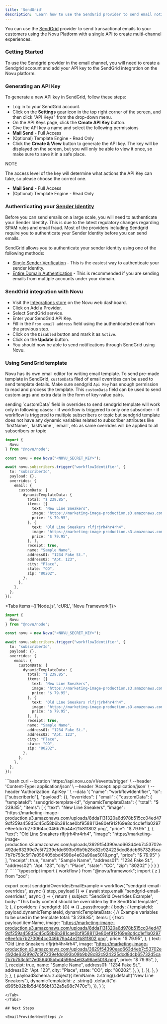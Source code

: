 ```yaml
---
title: 'SendGrid'
description: 'Learn how to use the SendGrid provider to send email notifications using Novu'
---
```



You can use the [SendGrid](https://sendgrid.com/) provider to send transactional emails to your customers using the Novu Platform with a single API to create multi-channel experiences.

### Getting Started

To use the Sendgrid provider in the email channel, you will need to create a Sendgrid account and add your API key to the SendGrid integration on the Novu platform.

### Generating an API Key

To generate a new API key in SendGrid, follow these steps:

- Log in to your SendGrid account.
- Click on the **Settings** gear icon in the top right corner of the screen, and then click "API Keys" from the drop-down menu.
- On the API Keys page, click the **Create API Key** button.
- Give the API key a name and select the following permissions
- **Mail Send** - Full Access
- (Optional) Template Engine - Read Only
- Click the **Create & View** button to generate the API key. The key will be displayed on the screen, but you will only be able to view it once, so make sure to save it in a safe place.

NOTE

The access level of the key will determine what actions the API Key can take, so please choose the correct one.

- **Mail Send** - Full Access
- (Optional) Template Engine - Read Only

### Authenticating your [Sender Identity](https://docs.sendgrid.com/for-developers/sending-email/sender-identity)

Before you can send emails on a large scale, you will need to authenticate your Sender Identity. This is due to the latest regulatory changes regarding SPAM rules and email fraud. Most of the providers including Sendgrid require you to authenticate your Sender Identity before you can send emails.

SendGrid allows you to authenticate your sender identity using one of the following methods:

- [Single Sender Verification](https://docs.sendgrid.com/ui/sending-email/sender-verification) - This is the easiest way to authenticate your sender identity.
- [Entire Domain Authentication](https://docs.sendgrid.com/ui/account-and-settings/how-to-set-up-domain-authentication) - This is recommended if you are sending emails from multiple accounts under your domain.

### SendGrid integration with Novu

- Visit the [Integrations store](https://dashboard-v2.novu.co/integrations?utm_campaign=docs-sendgrid) on the Novu web dashboard.
- Click on Add a Provider.
- Select SendGrid service.
- Enter your SendGrid API Key.
- Fill in the `From email address` field using the authenticated email from the previous step.
- Click on the `Disabled` button and mark it as `Active`.
- Click on the **Update** button.
- You should now be able to send notifications through SendGrid using Novu.

### Using SendGrid template

Novu has its own email editor for writing email template. To send pre-made template in SendGrid, `customData` filed of email overrides can be used to send template details. Make sure sendgrid `Api Key` has enough permission to read and process the template. This `customData` field can be used to send custom args and extra data in the form of key-value pairs.

<Callout type="info">
  sending `customData` field in overrides to send sendgrid template will work
  only in following cases: - if workflow is triggered to only one subscriber -
  if workflow is triggered to multiple subscribers or topic but sendgrid
  template does not have any dynamic variables related to subscriber attributes
  like `firstName`, `lastName`, `email`, etc as same overrides will be applied
  to all subscribers or topic
</Callout>

```typescript
import {
  Novu
} from "@novu/node";

const novu = new Novu("<NOVU_SECRET_KEY>");

await novu.subscribers.trigger("workflowIdentifier", {
  to: "subscriberId",
  payload: {},
  overrides: {
    email: {
      customData: {
        dynamicTemplateData: {
          total: "$ 239.85",
          items: [{
            text: "New Line Sneakers",
            image: "https://marketing-image-production.s3.amazonaws.com/uploads/8dda1131320a6d978b515cc04ed479df259a458d5d45d58b6b381cae0bf9588113e80ef912f69e8c4cc1ef1a0297e8eefdb7b270064cc046b79a44e21b811802.png",
            price: "$ 79.95",
          }, {
            text: "Old Line Sneakers rlfjrjrh4hr4rh4",
            image: "https://marketing-image-production.s3.amazonaws.com/uploads/3629f54390ead663d4eb7c53702e492de63299d7c5f7239efdc693b09b9b28c82c924225dcd8dcb65732d5ca7b7b753c5f17e056405bbd4596e4e63a96ae5018.png",
            price: "$ 79.95",
          }, ],
          receipt: true,
          name: "Sample Name",
          address01: "1234 Fake St.",
          address02: "Apt. 123",
          city: "Place",
          state: "CO",
          zip: "80202",
        },
      },
    },
  },
});
```

<Tabs items={['Node.js', 'cURL', 'Novu Framework']}>
<Tab value="Node.js">
```typescript
import {
  Novu
} from "@novu/node";

const novu = new Novu("<NOVU_SECRET_KEY>");

await novu.subscribers.trigger("workflowIdentifier", {
  to: "subscriberId",
  payload: {},
  overrides: {
    email: {
      customData: {
        dynamicTemplateData: {
          total: "$ 239.85",
          items: [{
            text: "New Line Sneakers",
            image: "https://marketing-image-production.s3.amazonaws.com/uploads/8dda1131320a6d978b515cc04ed479df259a458d5d45d58b6b381cae0bf9588113e80ef912f69e8c4cc1ef1a0297e8eefdb7b270064cc046b79a44e21b811802.png",
            price: "$ 79.95",
          }, {
            text: "Old Line Sneakers rlfjrjrh4hr4rh4",
            image: "https://marketing-image-production.s3.amazonaws.com/uploads/3629f54390ead663d4eb7c53702e492de63299d7c5f7239efdc693b09b9b28c82c924225dcd8dcb65732d5ca7b7b753c5f17e056405bbd4596e4e63a96ae5018.png",
            price: "$ 79.95",
          }, ],
          receipt: true,
          name: "Sample Name",
          address01: "1234 Fake St.",
          address02: "Apt. 123",
          city: "Place",
          state: "CO",
          zip: "80202",
        },
      },
    },
  },
});
```
</Tab>
<Tab value="cURL">
```bash
curl --location 'https://api.novu.co/v1/events/trigger' \
--header 'Content-Type: application/json' \
--header 'Accept: application/json' \
--header 'Authorization: ApiKey <NOVU_SECRET_KEY>' \
--data '{
    "name": "workflowIdentifier",
    "to":  ["subscriberId"],
    "payload": {},
    "overrides": {
        "email": {
            "customData": {
                "templateId": "sendgrid-template-id",
                "dynamicTemplateData": {
                    "total": "$ 239.85",
                    "items": [
                        {
                            "text": "New Line Sneakers",
                            "image": "https://marketing-image-production.s3.amazonaws.com/uploads/8dda1131320a6d978b515cc04ed479df259a458d5d45d58b6b381cae0bf9588113e80ef912f69e8c4cc1ef1a0297e8eefdb7b270064cc046b79a44e21b811802.png",
                            "price": "$ 79.95"
                        },
                        {
                            "text": "Old Line Sneakers rlfjrjrh4hr4rh4",
                            "image": "https://marketing-image-production.s3.amazonaws.com/uploads/3629f54390ead663d4eb7c53702e492de63299d7c5f7239efdc693b09b9b28c82c924225dcd8dcb65732d5ca7b7b753c5f17e056405bbd4596e4e63a96ae5018.png",
                            "price": "$ 79.95"
                        }
                    ],
                    "receipt": true,
                    "name": "Sample Name",
                    "address01": "1234 Fake St.",
                    "address02": "Apt. 123",
                    "city": "Place",
                    "state": "CO",
                    "zip": "80202"
                }
            }
        }
    }
}'
```
</Tab>
<Tab value="Novu Framework">
```typescript
import { workflow } from "@novu/framework";
import { z } from "zod";

export const sendgridOverridesEmailExample = workflow(
  "sendgrid-email-overrides",
  async ({ step, payload }) => {
    await step.email(
      "sendgrid-email-overrides",
      async () => {
        return {
          subject: "SendGrid Overrides Example",
          body: "This body content should be overridden by the SendGrid template",
        };
      },
      {
        providers: {
          sendgrid: ({}) => ({
            _passthrough: {
              body: {
                templateId: payload.dynamicTemplateId,
                dynamicTemplateData: {
                  // Example variables to be used in the template
                  total: "$ 239.85",
                  items: [
                    {
                      text: payload.itemName,
                      image:
                        "https://marketing-image-production.s3.amazonaws.com/uploads/8dda1131320a6d978b515cc04ed479df259a458d5d45d58b6b381cae0bf9588113e80ef912f69e8c4cc1ef1a0297e8eefdb7b270064cc046b79a44e21b811802.png",
                      price: "$ 79.95",
                    },
                    {
                      text: "Old Line Sneakers rlfjrjrh4hr4rh4",
                      image:
                        "https://marketing-image-production.s3.amazonaws.com/uploads/3629f54390ead663d4eb7c53702e492de63299d7c5f7239efdc693b09b9b28c82c924225dcd8dcb65732d5ca7b7b753c5f17e056405bbd4596e4e63a96ae5018.png",
                      price: "$ 79.95",
                    },
                  ],
                  receipt: true,
                  name: "Sample Name",
                  address01: "1234 Fake St.",
                  address02: "Apt. 123",
                  city: "Place",
                  state: "CO",
                  zip: "80202",
                },
              },
            },
          }),
        },
      }
    );
  },
  {
    payloadSchema: z.object({
      itemName: z.string().default("New Line Sneakers"),
      dynamicTemplateId: z
        .string()
        .default("d-d965b02b1b5d4856bf332a5e98c7470c"),
    }),
  }
);
```
</Tab>
</Tabs>

## Next Steps

<EmailProviderNextSteps />
